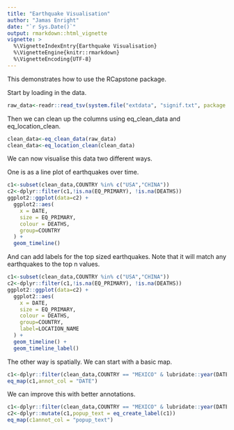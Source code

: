 ```yaml
---
title: "Earthquake Visualisation"
author: "Jamas Enright"
date: "`r Sys.Date()`"
output: rmarkdown::html_vignette
vignette: >
  %\VignetteIndexEntry{Earthquake Visualisation}
  %\VignetteEngine{knitr::rmarkdown}
  %\VignetteEncoding{UTF-8}
---
```


This demonstrates how to use the RCapstone package.

Start by loading in the data.

```r
raw_data<-readr::read_tsv(system.file("extdata", "signif.txt", package = "RCapstone"))
```

Then we can clean up the columns using eq_clean_data and eq_location_clean.

```r
clean_data<-eq_clean_data(raw_data)
clean_data<-eq_location_clean(clean_data)
```

We can now visualise this data two different ways.

One is as a line plot of earthquakes over time.

```r
c1<-subset(clean_data,COUNTRY %in% c("USA","CHINA"))
c2<-dplyr::filter(c1,!is.na(EQ_PRIMARY), !is.na(DEATHS))
ggplot2::ggplot(data=c2) +
  ggplot2::aes(
    x = DATE,
    size = EQ_PRIMARY,
    colour = DEATHS,
    group=COUNTRY
  ) +
  geom_timeline()
```

And can add labels for the top sized earthquakes. Note that it will match any earthquakes to the top n values.

```r
c1<-subset(clean_data,COUNTRY %in% c("USA","CHINA"))
c2<-dplyr::filter(c1,!is.na(EQ_PRIMARY), !is.na(DEATHS))
ggplot2::ggplot(data=c2) +
  ggplot2::aes(
    x = DATE,
    size = EQ_PRIMARY,
    colour = DEATHS,
    group=COUNTRY,
    label=LOCATION_NAME
  ) +
  geom_timeline() + 
  geom_timeline_label()
```

The other way is spatially. We can start with a basic map.

```r
c1<-dplyr::filter(clean_data,COUNTRY == "MEXICO" & lubridate::year(DATE) >= 2000)
eq_map(c1,annot_col = "DATE")
```

We can improve this with better annotations.

```r
c1<-dplyr::filter(clean_data,COUNTRY == "MEXICO" & lubridate::year(DATE) >= 2000)
c2<-dplyr::mutate(c1,popup_text = eq_create_label(c1))
eq_map(c1annot_col = "popup_text")
```

